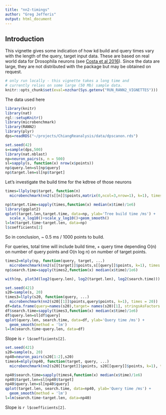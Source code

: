 ```yaml
---
title: "nn2-timings"
author: "Greg Jefferis"
output: html_document
---
```


## Introduction

This vignette gives some indication of how kd build and query times
vary with the length of the query, target input data. These are based
on real world data for Drosophila neurons 
(see [Costa et al 2016](https://doi.org/10.1016/j.neuron.2016.06.012)).
Since the data are large, they are not distributed with the package
but may be obtained on request.

```r
# only run locally - this vignette takes a long time and
# currently relies on some large (50 Mb) sample data.
knitr::opts_chunk$set(eval=nzchar(Sys.getenv("RUN_RANN2_VIGNETTES")))
```

The data used here 

```r
library(knitr)
library(nat)
rgl::setupKnitr()
library(microbenchmark)
library(RANN2)
library(plyr)
dps=readRDS("~/projects/ChiangReanalysis/data/dpscanon.rds")
```

```r
set.seed(42)
s=sample(dps,500)
library(nat.nblast)
np=neuron_pairs(s, n = 500)
sl=sapply(s, function(x) nrow(x$points))
np$query.len=sl[np$query]
np$target.len=sl[np$target]
```

Let's investigate the build time for the kdtree of those neurons
```r
times=llply(np$target, function(n)
  microbenchmark(nn2(s[[n]]$points,matrix(0,ncol=3,nrow=1), k=1), times = 20))
```

```r
np$target.time=sapply(times,function(x) median(x$time)/1e6)
library(ggplot2)
qplot(target.len,target.time, data=np, ylab='Tree build time /ms') + 
  scale_x_log10()+scale_y_log10()+geom_smooth()
l=lm(target.time~target.len, data=np)
l$coefficients[2]
```

So in conclusion, ~ 0.5 ms / 1000 points to build.

For queries, total time will include build time, + query time depending O(n)
on number of query points and O(n log n) on number of target points.

```r
times2=mlply(np, function(query, target, ...)
  microbenchmark(nn2(s[[target]]$points,s[[query]]$points, k=1), times = 20))
np$search.time=sapply(times2,function(x) median(x$time)/1e6)
```

```r
with(np, plot3d(log2(query.len), log2(target.len), log2(search.time)))
```

```r
set.seed(421)
s20=sample(s, 20)
times3=llply(s20, function(query, ...)
  microbenchmark(nn2(s20[[1]]$points,query$points, k=1), times = 20))
df=data.frame(query=names(s20),target= names(s20)[1], stringsAsFactors = F)
df$search.time=sapply(times3,function(x) median(x$time)/1e6)
df$query.len=sl[df$query]
qplot(query.len, search.time, data=df, ylab='Query time /ms') +
  geom_smooth(method = 'lm')
l=lm(search.time~query.len, data=df)
```

Slope is `r l$coefficients[2]`.

```r
set.seed(421)
s20=sample(s, 20)
np40=neuron_pairs(s20[1:2],s20)
times4=mlply(np40, function(target, query, ...)
  microbenchmark(nn2(s20[[target]]$points, s20[[query]]$points, k=1), times = 20))

np40$search.time=sapply(times4,function(x) median(x$time)/1e6)
np40$target.len=sl[np40$target]
np40$query.len=sl[np40$query]
qplot(target.len, search.time, data=np40, ylab='Query time /ms') +
  geom_smooth(method = 'lm')
l=lm(search.time~target.len, data=np40)
```

Slope is `r l$coefficients[2]`.
